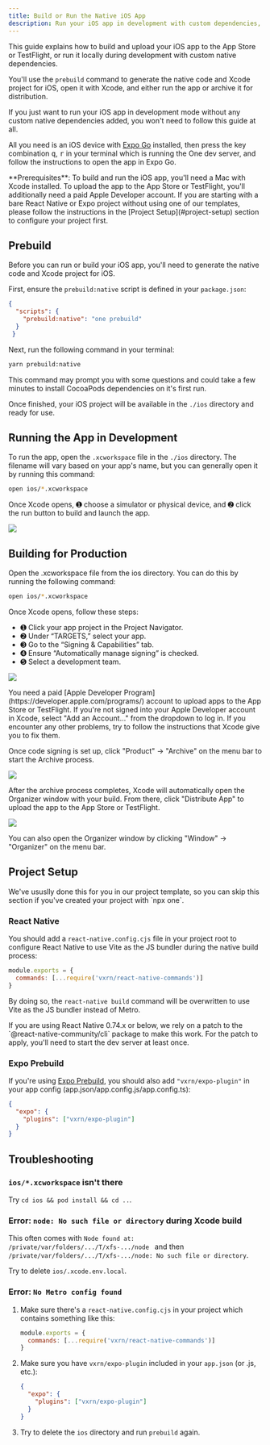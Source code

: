 ```yaml
---
title: Build or Run the Native iOS App
description: Run your iOS app in development with custom dependencies, or build it for App Store and TestFlight
---
```


This guide explains how to build and upload your iOS app to the App Store or TestFlight, or run it locally during development with custom native dependencies.

You'll use the `prebuild` command to generate the native code and Xcode project for iOS, open it with Xcode, and either run the app or archive it for distribution.

<Notice>
  If you just want to run your iOS app in development mode without any custom native dependencies added, you won't need to follow this guide at all.

  All you need is an iOS device with [Expo Go](https://apps.apple.com/us/app/expo-go/id982107779) installed, then press the key combination <kbd>q</kbd>, <kbd>r</kbd> in your terminal which is running the One dev server, and follow the instructions to open the app in Expo Go.
</Notice>

<Notice>
  **Prerequisites**: To build and run the iOS app, you'll need a Mac with Xcode installed. To upload the app to the App Store or TestFlight, you'll additionally need a paid Apple Developer account.
</Notice>

<Notice theme="blue">
  If you are starting with a bare React Native or Expo project without using one of our templates, please follow the instructions in the [Project Setup](#project-setup) section to configure your project first.
</Notice>


## Prebuild

Before you can run or build your iOS app, you'll need to generate the native code and Xcode project for iOS.

First, ensure the `prebuild:native` script is defined in your `package.json`:

```json
{
  "scripts": {
    "prebuild:native": "one prebuild"
  }
 }
```

Next, run the following command in your terminal:

```bash
yarn prebuild:native
```

This command may prompt you with some questions and could take a few minutes to install CocoaPods dependencies on it's first run.

Once finished, your iOS project will be available in the `./ios` directory and ready for use.


## Running the App in Development

To run the app, open the `.xcworkspace` file in the `./ios` directory. The filename will vary based on your app's name, but you can generally open it by running this command:

```bash
open ios/*.xcworkspace
```

Once Xcode opens, ➊ choose a simulator or physical device, and ➋ click the run button to build and launch the app.

![](https://hackmd.io/_uploads/r1k5LhYRA.png)


## Building for Production

Open the .xcworkspace file from the ios directory. You can do this by running the following command:

```bash
open ios/*.xcworkspace
```

Once Xcode opens, follow these steps:

* ➊ Click your app project in the Project Navigator.
* ➋ Under “TARGETS,” select your app.
* ➌ Go to the “Signing & Capabilities” tab.
* ➍ Ensure “Automatically manage signing” is checked.
* ➎ Select a development team.

![](https://hackmd.io/_uploads/BkLe23YAA.png)


<Notice>
  You need a paid [Apple Developer Program](https://developer.apple.com/programs/) account to upload apps to the App Store or TestFlight. If you're not signed into your Apple Developer account in Xcode, select "Add an Account…" from the dropdown to log in.
</Notice>

<Notice>
  If you encounter any other problems, try to follow the instructions that Xcode give you to fix them.
</Notice>

Once code signing is set up, click "Product" →  "Archive" on the menu bar to start the Archive process.

![](https://hackmd.io/_uploads/B12qjntRA.png)

After the archive process completes, Xcode will automatically open the Organizer window with your build. From there, click "Distribute App" to upload the app to the App Store or TestFlight.

![](https://hackmd.io/_uploads/S1buC2FR0.png)

<Notice>
  You can also open the Organizer window by clicking "Window" → "Organizer" on the menu bar.
</Notice>


## Project Setup

<Notice>
  We've ususlly done this for you in our project template, so you can skip this section if you've created your project with `npx one`.
</Notice>

### React Native

You should add a `react-native.config.cjs` file in your project root to configure React Native to use Vite as the JS bundler during the native build process:

```js
module.exports = {
  commands: [...require('vxrn/react-native-commands')]
}
```

By doing so, the `react-native build` command will be overwritten to use Vite as the JS bundler instead of Metro.

<Notice>
  If you are using React Native 0.74.x or below, we rely on a patch to the `@react-native-community/cli` package to make this work. For the patch to apply, you'll need to start the dev server at least once.
</Notice>

### Expo Prebuild

If you're using [Expo Prebuild](https://docs.expo.dev/workflow/prebuild), you should also add `"vxrn/expo-plugin"` in your app config (app.json/app.config.js/app.config.ts):

```json
{
  "expo": {
    "plugins": ["vxrn/expo-plugin"]
  }
}
```


## Troubleshooting

### `ios/*.xcworkspace` isn't there

Try `cd ios && pod install && cd ..`.

### Error: `node: No such file or directory` during Xcode build

This often comes with `Node found at: /private/var/folders/.../T/xfs-.../node
` and then `/private/var/folders/.../T/xfs-.../node: No such file or directory`.

Try to delete `ios/.xcode.env.local`.

### Error: `No Metro config found`

1. Make sure there's a `react-native.config.cjs` in your project which contains something like this:

    ```js
    module.exports = {
      commands: [...require('vxrn/react-native-commands')]
    }
    ```
2. Make sure you have `vxrn/expo-plugin` included in your `app.json` (or .js, etc.):

    ```json
    {
      "expo": {
        "plugins": ["vxrn/expo-plugin"]
      }
    }
    ```
3. Try to delete the `ios` directory and run `prebuild` again.

